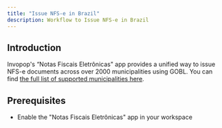 ```yaml
---
title: "Issue NFS-e in Brazil"
description: Workflow to Issue NFS-e in Brazil
---
```


## Introduction

Invopop's “Notas Fiscais Eletrônicas" app provides a unified way to issue NFS-e documents across over 2000 municipalities using GOBL. You can find [the full list of supported municipalities here](https://tecnospeed.com.br/plugdfe/nfse/#homologacao).

## Prerequisites

* Enable the "Notas Fiscais Eletrônicas" app in your workspace
